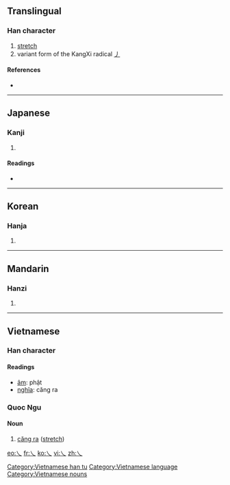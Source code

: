 ==Translingual==

===Han character===
{{Han char|rn=4|rad=丿|as=00|sn=1|four=|canj=一人 (MO), X一人 (XMO)}}

# [[stretch]]
# variant form of the KangXi radical [[Index:Chinese radical/丿|丿]]

====References====
* {{Han ref|kx=0081.070|dkj=00107|dj=0164.080|hdz=10042.090|uh=4E40|ud=20032}}

----

==Japanese==

===Kanji===
{{ja-kanji|grade=|rs=丿00}}

# {{defn|Japanese}}

====Readings====
* {{ja-readings|on=[[ふつ]] (futsu), [[ぶち]] (buchi)|kun=[[まがる]] (magaru)}}

----

==Korean==

===Hanja===
{{ko-hanja|hangeul=불|rv=bul|mr=pul}}

# {{defn|Korean|sort=丿00}}

----

==Mandarin==

===Hanzi===
{{cmn-hanzi|pin=[[fú]] ([[fu2]])|wg=fu<sup>2</sup>}}

# {{defn|Mandarin|sort=丿00}}

----

==Vietnamese==

===Han character===
{{vi-hantu|rs=丿00}}

====Readings====
* [[音読|âm]]: phật
* [[意義|nghĩa]]: căng ra

===Quoc Ngu===
{{rfc-header|Quoc Ngu}}

====Noun====
# [[căng ra]] ([[stretch]])

[[Category:Vietnamese han tu]]
[[Category:Vietnamese language]]
[[Category:Vietnamese nouns]]

[[eo:乀]]
[[fr:乀]]
[[ko:乀]]
[[vi:乀]]
[[zh:乀]]